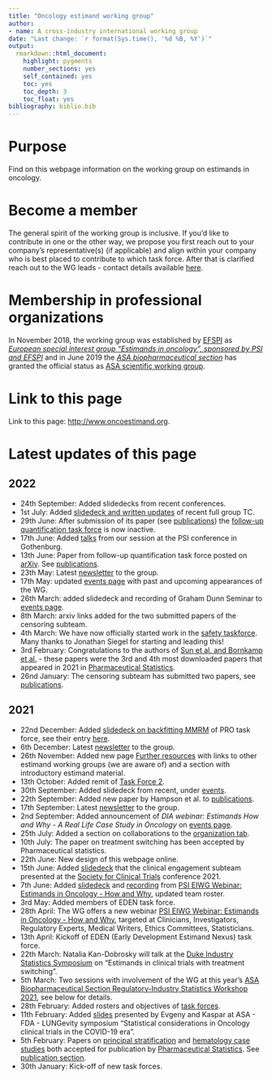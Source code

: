 ```yaml
---
title: "Oncology estimand working group"
author: 
- name: A cross-industry international working group
date: "Last change: `r format(Sys.time(), '%d %B, %Y')`"
output: 
  rmarkdown::html_document:
    highlight: pygments
    number_sections: yes
    self_contained: yes
    toc: yes
    toc_depth: 3
    toc_float: yes
bibliography: biblio.bib
---
```


# Purpose

Find on this webpage information on the working group on estimands in oncology.

# Become a member

The general spirit of the working group is inclusive. If you'd like to contribute in one or the other way, we propose you first reach out to your company's representative(s) (if applicable) and align within your company who is best placed to contribute to which task force. After that is clarified reach out to the WG leads - contact details available [here](organization.html).

# Membership in professional organizations

In November 2018, the working group was established by [EFSPI](https://www.efspi.org) as [_European special interest group "Estimands in oncology", sponsored by PSI and EFSPI_](https://www.efspi.org/EFSPI/Special_Interest_Groups/Estimands_in_Oncology_Applications.aspx?&WebsiteKey=0b28fec8-fcd6-4283-b360-0c689a893140&hkey=956f9eca-da64-48a4-88e4-e77d796bb527) and in June 2019 the [_ASA biopharmaceutical section_](https://community.amstat.org/biop/home) has granted the official status as [ASA scientific working group](https://community.amstat.org/biop/workinggroups/eio).

# Link to this page

Link to this page: [http://www.oncoestimand.org](http://www.oncoestimand.org).

# Latest updates of this page

## 2022

* 24th September: Added slidedecks from recent conferences.
* 1st July: Added [slidedeck and written updates](ha.html) of recent full group TC.
* 29th June: After submission of its paper (see [publications](publications.html)) the [follow-up quantification task force](https://oncoestimand.github.io/oncowg_webpage/docs/taskforces.html#21_Quantification_of_follow-up) is now inactive.
* 17th June: Added [talks](https://oncoestimand.github.io/oncowg_webpage/docs/events.html#12062022:_PSI_annual_conference) from our session at the PSI conference in Gothenburg.
* 13th June: Paper from follow-up quantification task force posted on [arXiv](https://doi.org/10.48550/arxiv.2206.05216). See [publications](publications.html).
* 23th May: Latest [newsletter](communication/comm20220523.html) to the group.
* 17th May: updated [events page](events.html) with past and upcoming appearances of the WG.
* 26th March: added slidedeck and recording of Graham Dunn Seminar to [events page](events.html).
* 8th March: arxiv links added for the two submitted papers of the censoring subteam.
* 4th March: We have now officially started work in the [safety taskforce](https://oncoestimand.github.io/oncowg_webpage/docs/taskforces.html#10_Estimands_for_Safety). Many thanks to Jonathan Siegel for starting and leading this!
* 3rd February: Congratulations to the authors of [Sun et al. and Bornkamp et al.](publications.html) - these papers were the 3rd and 4th most downloaded papers that appeared in 2021 in [Pharmaceutical Statistics](https://onlinelibrary.wiley.com/journal/15391612).
* 26nd January: The censoring subteam has submitted two papers, see [publications](publications.html).

## 2021

* 22nd December: Added [slidedeck on backfitting MMRM](talks/PRO TF (2021) Backfitting MMRM.pdf) of PRO task force, see their entry [here](https://oncoestimand.github.io/oncowg_webpage/docs/taskforces.html#3_Patient-reported_outcomes).
* 6th December: Latest [newsletter](communication/comm20211206.html) to the group.
* 26th November: Added new page [Further resources](resources.html) with links to other estimand working groups (we are aware of) and a section with introductory estimand material.
* 13th October: Added remit of [Task Force 2](https://oncoestimand.github.io/oncowg_webpage/docs/taskforces.html#2_Principal_stratification_in_clinical_trials). 
* 30th September: Added slidedeck from recent, under [events](events.html).
* 22th September: Added new paper by Hampson et al. to [publications](publications.html).
* 17th September: Latest [newsletter](communication/comm20210917.html) to the group.
* 2nd September: Added announcement of _DIA webinar: Estimands How and Why - A Real Life Case Study in Oncology_ on [events page](events.html).
* 25th July: Added a section on collaborations to the [organization tab](organization.html).
* 10th July: The paper on treatment switching has been accepted by Pharmaceutical statistics.
* 22th June: New design of this webpage online.
* 15th June: Added [slidedeck](talks/SCT 2021 estimand onco.pdf) that the clinical engagement subteam presented at the [Society for Clinical Trials](https://www.sctweb.org/
) conference 2021.
* 7th June: Added [slidedeck](talks/20210601_clin_eng.pdf) and [recording](https://www.psiweb.org/vod/item/psi-eiwg-webinar-estimands-in-oncology---how-and-why) from [PSI EIWG Webinar: Estimands in Oncology - How and Why](https://www.psiweb.org/events/event-item/2021/06/01/default-calendar/psi-eiwg-webinar-estimands-in-oncology---how-and-why), updated team roster.
* 3rd May: Added members of EDEN task force.
* 28th April: The WG offers a new webinar [PSI EIWG Webinar: Estimands in Oncology - How and Why](https://www.psiweb.org/events/event-item/2021/06/01/default-calendar/psi-eiwg-webinar-estimands-in-oncology---how-and-why), targeted at Clinicians, Investigators, Regulatory Experts, Medical Writers, Ethics Committees, Statisticians.
* 13th April: Kickoff of EDEN (Early Development Estimand Nexus) task force.
* 22th March: Natalia Kan-Dobrosky will talk at the [Duke Industry Statistics Symposium](https://sites.duke.edu/diss/) on "Estimands in clinical trials with treatment switching
".
* 5th March: Two sessions with involvement of the WG at this year's [ASA Biopharmaceutical Section Regulatory-Industry Statistics Workshop 2021](https://ww2.amstat.org/meetings/biop/2021), see below for details.
* 28th February: Added rosters and objectives of [task forces](taskforces.html).
* 11th February: Added [slides](https://oncoestimand.github.io/oncowg_webpage/talks/20210211_DCTs_estimands.pdf) presented by Evgeny and Kaspar at ASA - FDA - LUNGevity symposium "Statistical considerations in Oncology clinical trials in the COVID-19 era".
* 5th February: Papers on [principal stratification](https://arxiv.org/abs/2008.05406) and [hematology case studies](https://arxiv.org/abs/2010.00957) both accepted for publication by [Pharmaceutical Statistics](https://onlinelibrary.wiley.com/journal/15391612). See [publication section](https://oncoestimand.github.io/oncowg_webpage/oncoestimand.html#publications).
* 30th January: Kick-off of new task forces.




